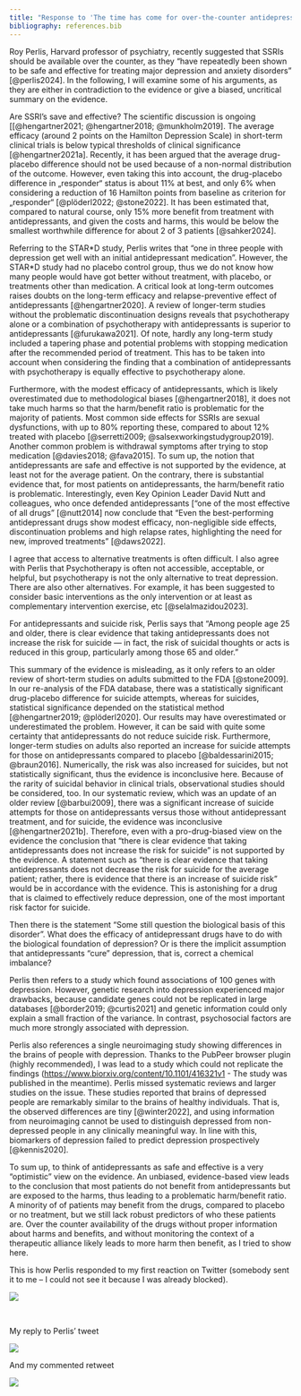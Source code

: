```yaml
---
title: "Response to 'The time has come for over-the-counter antidepressants' by Roy Perlis"
bibliography: references.bib
---
```


Roy Perlis, Harvard professor of psychiatry, recently suggested that SSRIs should be available over the counter, as they “have repeatedly been shown to be safe and effective for treating major depression and anxiety disorders” [@perlis2024]. In the following, I will examine some of his arguments, as they are either in contradiction to the evidence or give a biased, uncritical summary on the evidence.

Are SSRI’s save and effective? The scientific discussion is ongoing \[[@hengartner2021; @hengartner2018; @munkholm2019]. The average efficacy (around 2 points on the Hamilton Depression Scale) in short-term clinical trials is below typical thresholds of clinical significance [@hengartner2021a]. Recently, it has been argued that the average drug-placebo difference should not be used because of a non-normal distribution of the outcome. However, even taking this into account, the drug-placebo difference in „responder“ status is about 11% at best, and only 6% when considering a reduction of 16 Hamilton points from baseline as criterion for „responder“ [@plöderl2022; @stone2022]. It has been estimated that, compared to natural course, only 15% more benefit from treatment with antidepressants, and given the costs and harms, this would be below the smallest worthwhile difference for about 2 of 3 patients [@sahker2024].

Referring to the STAR\*D study, Perlis writes that “one in three people with depression get well with an initial antidepressant medication”. However, the STAR\*D study had no placebo control group, thus we do not know how many people would have got better without treatment, with placebo, or treatments other than medication. A critical look at long-term outcomes raises doubts on the long-term efficacy and relapse-preventive effect of antidepressants [@hengartner2020]. A review of longer-term studies without the problematic discontinuation designs reveals that psychotherapy alone or a combination of psychotherapy with antidepressants is superior to antidepressants [@furukawa2021]. Of note, hardly any long-term study included a tapering phase and potential problems with stopping medication after the recommended period of treatment. This has to be taken into account when considering the finding that a combination of antidepressants with psychotherapy is equally effective to psychotherapy alone.

Furthermore, with the modest efficacy of antidepressants, which is likely overestimated due to methodological biases [@hengartner2018], it does not take much harms so that the harm/benefit ratio is problematic for the majority of patients. Most common side effects for SSRIs are sexual dysfunctions, with up to 80% reporting these, compared to about 12% treated with placebo [@serretti2009; @salsexworkingstudygroup2019]. Another common problem is withdrawal symptoms after trying to stop medication [@davies2018; @fava2015]. To sum up, the notion that antidepressants are safe and effective is not supported by the evidence, at least not for the average patient. On the contrary, there is substantial evidence that, for most patients on antidepressants, the harm/benefit ratio is problematic. Interestingly, even Key Opinion Leader David Nutt and colleagues, who once defended antidepressants [“one of the most effective of all drugs” [@nutt2014] now conclude that “Even the best-performing antidepressant drugs show modest efficacy, non-negligible side effects, discontinuation problems and high relapse rates, highlighting the need for new, improved treatments” [@daws2022].

I agree that access to alternative treatments is often difficult. I also agree with Perlis that Psychotherapy is often not accessible, acceptable, or helpful, but psychotherapy is not the only alternative to treat depression. There are also other alternatives. For example, it has been suggested to consider basic interventions as the only intervention or at least as complementary intervention exercise, etc [@selalmazidou2023].

For antidepressants and suicide risk, Perlis says that “Among people age 25 and older, there is clear evidence that taking antidepressants does not increase the risk for suicide — in fact, the risk of suicidal thoughts or acts is reduced in this group, particularly among those 65 and older.”

This summary of the evidence is misleading, as it only refers to an older review of short-term studies on adults submitted to the FDA [@stone2009]. In our re-analysis of the FDA database, there was a statistically significant drug-placebo difference for suicide attempts, whereas for suicides, statistical significance depended on the statistical method [@hengartner2019; @plöderl2020]. Our results may have overestimated or underestimated the problem. However, it can be said with quite some certainty that antidepressants do not reduce suicide risk. Furthermore, longer-term studies on adults also reported an increase for suicide attempts for those on antidepressants compared to placebo [@baldessarini2015; @braun2016]. Numerically, the risk was also increased for suicides, but not statistically significant, thus the evidence is inconclusive here. Because of the rarity of suicidal behavior in clinical trials, observational studies should be considered, too. In our systematic review, which was an update of an older review [@barbui2009], there was a significant increase of suicide attempts for those on antidepressants versus those without antidepressant treatment, and for suicide, the evidence was inconclusive [@hengartner2021b]. Therefore, even with a pro-drug-biased view on the evidence the conclusion that “there is clear evidence that taking antidepressants does not increase the risk for suicide” is not supported by the evidence. A statement such as “there is clear evidence that taking antidepressants does not decrease the risk for suicide for the average patient; rather, there is evidence that there is an increase of suicide risk” would be in accordance with the evidence. This is astonishing for a drug that is claimed to effectively reduce depression, one of the most important risk factor for suicide.

Then there is the statement “Some still question the biological basis of this disorder”. What does the efficacy of antidepressant drugs have to do with the biological foundation of depression? Or is there the implicit assumption that antidepressants “cure” depression, that is, correct a chemical imbalance?

Perlis then refers to a study which found associations of 100 genes with depression. However, genetic research into depression experienced major drawbacks, because candidate genes could not be replicated in large databases [@border2019; @curtis2021] and genetic information could only explain a small fraction of the variance. In contrast, psychosocial factors are much more strongly associated with depression.

Perlis also references a single neuroimaging study showing differences in the brains of people with depression. Thanks to the PubPeer browser plugin (highly recommended), I was lead to a study which could not replicate the findings (<https://www.biorxiv.org/content/10.1101/416321v1> - The study was published in the meantime). Perlis missed systematic reviews and larger studies on the issue. These studies reported that brains of depressed people are remarkably similar to the brains of healthy individuals. That is, the observed differences are tiny [@winter2022], and using information from neuroimaging cannot be used to distinguish depressed from non-depressed people in any clinically meaningful way. In line with this, biomarkers of depression failed to predict depression prospectively [@kennis2020].

To sum up, to think of antidepressants as safe and effective is a very “optimistic” view on the evidence. An unbiased, evidence-based view leads to the conclusion that most patients do not benefit from antidepressants but are exposed to the harms, thus leading to a problematic harm/benefit ratio. A minority of of patients may benefit from the drugs, compared to placebo or no treatment, but we still lack robust predictors of who these patients are. Over the counter availability of the drugs without proper information about harms and benefits, and without monitoring the context of a therapeutic alliance likely leads to more harm then benefit, as I tried to show here.

This is how Perlis responded to my first reaction on Twitter (somebody sent it to me – I could not see it because I was already blocked).

![](images/clipboard-1816632178.png)

\

My reply to Perlis’ tweet

![](images/clipboard-2780320756.png)

And my commented retweet

![](images/clipboard-839406224.png)\
\
